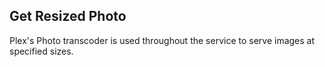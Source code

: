 ## Get Resized Photo

Plex's Photo transcoder is used throughout the service to serve images at specified sizes.
